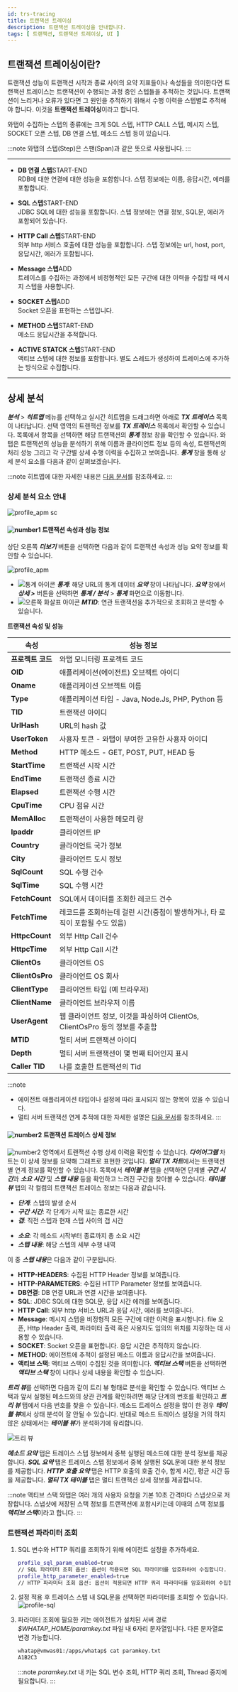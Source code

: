 ```yaml
---
id: trs-tracing
title: 트랜잭션 트레이싱
description: 트랜잭션 트레이싱을 안내합니다. 
tags: [ 트랜잭션, 트랜잭션 트레이싱, UI ]
---
```


## 트랜잭션 트레이싱이란? 

트랜잭션 성능이 트랜잭션 시작과 종료 사이의 요약 지표들이나 속성들을 의미한다면 트랜잭션 트레이스는 트랜잭션이 수행되는 과정 중인 스텝들을 추적하는 것입니다. 트랜잭션이 느리거나 오류가 있다면 그 원인을 추적하기 위해서 수행 이력을 스텝별로 추적해야 합니다. 이것을 **트랜잭션 트레이싱**이라고 합니다.

와탭이 수집하는 스텝의 종류에는 크게 SQL 스텝, HTTP CALL 스텝, 메시지 스텝, SOCKET 오픈 스텝, DB 연결 스텝, 메소드 스텝 등이 있습니다. 

:::note 
와탭의 스텝(Step)은 스팬(Span)과 같은 뜻으로 사용됩니다.
:::

---

* **DB 연결 스텝**<span class='type'>START-END</span><br/>
    RDB에 대한 연결에 대한 성능을 포함합니다. 스텝 정보에는 이름, 응답시간, 에러를 포함합니다.

* **SQL 스텝**<span class='type'>START-END</span><br/>
    JDBC SQL에 대한 성능을 포함합니다. 스텝 정보에는 연결 정보, SQL문, 에러가 포함되어 있습니다.

* **HTTP Call 스텝**<span class='type'>START-END</span><br/>
    외부 http 서비스 호출에 대한 성능을 포함합니다. 스텝 정보에는 url, host, port, 응답시간, 에러가 포함됩니다.

<!-- 문의 file 오픈 혹은 사용자도 임의의 위치를 지정하는 데 사용할 수 있습니다. 오픈 안 하는 것으로 -->
* **Message 스텝**<span class='type'>ADD</span><br/>
    트레이스를 수집하는 과정에서 비정형적인 모든 구간에 대한 이력을 수집할 때 메시지 스텝을 사용합니다.  

* **SOCKET 스텝**<span class='type'>ADD</span><br/>
    Socket 오픈을 표현하는 스텝입니다.

* **METHOD 스텝**<span class='type'>START-END</span><br/>
    메소드 응답시간을 추적합니다.

* **ACTIVE STATCK 스텝**<span class='type'>START-END</span><br/>
    액티브 스텝에 대한 정보를 포함합니다. 별도 스레드가 생성하여 트레이스에 추가하는 방식으로 수집합니다.

---

## 상세 분석

***분석*** > ***히트맵*** 메뉴를 선택하고 실시간 히트맵을 드래그하면 아래로 ***TX 트레이스*** 목록이 나타납니다. 선택 영역의 트랜잭션 정보를 ***TX 트레이스*** 목록에서 확인할 수 있습니다. 목록에서 항목을 선택하면 해당 트랜잭션의 ***통계*** 정보 창을 확인할 수 있습니다. 와탭은 트랜잭션의 성능을 분석하기 위해 이름과 클라이언트 정보 등의 속성, 트랜잭션의 처리 성능 그리고 각 구간별 상세 수행 이력을 수집하고 보여줍니다. ***통계*** 창을 통해 상세 분석 요소를 다음과 같이 살펴보겠습니다. 

:::note
히트맵에 대한 자세한 내용은 [다음 문서](trs-view#상세-분석)를 참조하세요. 
:::

### 상세 분석 요소 안내

![profile_apm sc](/img/tx-trace-static.png)
<!-- ![profile_apm](/img/trs-profile-detail-view-v2.png)
![profile_apm](/img/trs-hitmap-analysis.png) -->

#### ![number1](/img/number-01.png) 트랜잭션 속성과 성능 정보

상단 오른쪽 ***더보기*** 버튼을 선택하면 다음과 같이 트랜잭션 속성과 성능 요약 정보를 확인할 수 있습니다. 

![profile_apm](/img/tx-trace-dt.png)
<!-- ![profile_apm](/img/trs-hitmap-more-more.png)-->

* ![통계 아이콘](/img/ic-static.svg) ***통계***: 해당 URL의 통계 데이터 ***요약*** 창이 나타납니다. ***요약*** 창에서 ***상세 >*** 버튼을 선택하면 ***통계 / 분석*** > ***통계*** 화면으로 이동합니다. 
* ![오른쪽 화살표 아이콘](/img/ic-arrow-right.svg) ***MTID***: 연관 트랜잭션을 추가적으로 조회하고 분석할 수 있습니다.

<!-- 예를 들어 ***에러 종류*** ***SLOW_TX*** ![통계 아이콘](/img/ic-static.svg) 통계 아이콘을 선택하면 ***에러 메세지***, ***에러 종류***, ***에러 단계*** 등을 확인할 수 있습니다.  -->
<!-- 이 중 상단에 위치한 트랜잭션 속성과 성능 정보에 대한 설명은 다음과 같습니다. -->
<!-- 이미지 최신화 진행 중 1109-->
<!-- ![profile_apm_trs](https://img.whatap.io/media/images/Screenshot_2020-12-15_W_JAVA_DEMO_5490_-_Application_Monitoring14.png)-->

**트랜잭션 속성 및 성능**
<!-- 표기 방식 고민 -->
|속성|성능 정보|
|----|----|
|**프로젝트 코드**|와탭 모니터링 프로젝트 코드|
|**OID**|애플리케이션(에이전트) 오브젝트 아이디|
|**Oname**|애플리케이션 오브젝트 이름|
|**Type**|애플리케이션 타입 - Java, Node.Js, PHP, Python 등|
|**TID**|트랜잭션 아이디|
|**UrlHash**|URL의 hash 값|
|**UserToken**|사용자 토큰 - 와탭이 부여한 고유한 사용자 아이디|
|**Method**|HTTP 메소드 - GET, POST, PUT, HEAD 등|
|**StartTime**|트랜잭션 시작 시간|
|**EndTime**|트랜잭션 종료 시간|
|**Elapsed**|트랜잭션 수행 시간|
|**CpuTime**|CPU 점유 시간|
|**MemAlloc**|트랜잭션이 사용한 메모리 량|
|**Ipaddr**|클라이언트 IP|
|**Country**|클라이언트 국가 정보|
|**City**|클라이언트 도시 정보|
|**SqlCount**|SQL 수행 건수|
|**SqlTime**|SQL 수행 시간|
|**FetchCount**|SQL에서 데이터를 조회한 레코드 건수|
|**FetchTime**|레코드를 조회하는데 걸린 시간(중첩이 발생하거나, 타 로직이 포함될 수도 있음)|
|**HttpcCount**|외부 Http Call 건수|
|**HttpcTime**|외부 Http Call 시간|
|**ClientOs**|클라이언트 OS|
|**ClientOsPro**|클라이언트 OS 회사|
|**ClientType**|클라이언트 타입 (예 브라우저)|
|**ClientName**|클라이언트 브라우저 이름|
|**UserAgent**|웹 클라이언트 정보, 이것을 파싱하여 ClientOs, ClientOsPro 등의 정보를 추출함|
|**MTID**|멀티 서버 트랜잭션 아이디|
|**Depth**|멀티 서버 트랜잭션이 몇 번째 티어인지 표시|
|**Caller TID**|나를 호출한 트랜잭션의 Tid|

:::note
* 에이전트 애플리케이션 타입이나 설정에 따라 표시되지 않는 항목이 있을 수 있습니다.
* 멀티 서버 트랜잭션 연계 추적에 대한 자세한 설명은 [다음 문서](trs-multi-trace)를 참조하세요.
:::

<!-- 연관 트랜잭션_멀티 서버 트랜잭션 연계 추적은 고급 기능 쳅터에서 별도 설명되어 있습니다. -->
<!-- ⓵ ⓶ #SQL 파라미터 조회 옵션-->
<!-- 
:::note
1. ***Show Stats***를 선택하면 해당 URL의 통계 데이터를 조회할 수 있습니다
1. ***MTID***를 선택하면 연관 트랜잭션을 추가 조회 분석할 수 있습니다. 
1. 에이전트 애플리케이션 타입이나 설정에 따라 표시되지 않는 항목이 있을 수 있습니다. 각 에이전트 설명서 안내를 참고 바랍니다.
:::
-->

#### ![number2](/img/number-02.png) 트랜잭션 트레이스 상세 정보

![number2](/img/number-02.png) 영역에서 트랜잭션 수행 상세 이력을 확인할 수 있습니다. ***다이어그램*** 차트는 이 상세 정보를 요약해 그래프로 표현한 것입니다. ***멀티 TX 차트***에서는 트랜잭션 별 연계 정보를 확인할 수 있습니다. 목록에서 ***테이블 뷰*** 탭을 선택하면 단계별 ***구간 시간***과 ***소요 시간*** 및 ***스텝 내용*** 등을 확인하고 느려진 구간을 찾아볼 수 있습니다. ***테이블 뷰*** 탭의 각 컬럼의 트랜잭션 트레이스 정보는 다음과 같습니다.

<!-- 
***테이블 뷰*** 탭 오른쪽의 옵션 기능은 다음과 같습니다.

* ***트레이스 CSV***: ***트레이스 CSV*** 버튼을 선택하면 해당 트랜잭션 트레이스 상세 정보를 CSV 파일로 다운로드할 수 있습니다.
* ***SQL TXT***: 
* ***컬럼 선택***:
-->

<!--
***다이어그램***은 트랜잭션 수행 상세 이력입니다.
***다이어그램***은 트랜잭션 수행 상세 이력입니다. 수행 상세 이력을 보여주기 위한 ![number2](/img/number-02.png) 영역 각 컬럼의 **트랜잭션 트레이스 정보**는 다음과 같습니다.

**번호** 스텝의 발생 순서
* **누적 시간** 해당 스텝까지의 누적 수행 시간
* **스텝 시간** 해당 스텝에서의 응답시간
* **CPU Time** 해당 스텝까지 누적 CPU 사용 시간
* **메모리** 해당 스텝까지 누적 메모리 사용량
* **단계** 해당 스텝의 세부 수행 내역 

![number-s3](/img/number-03.png) 영역에서 액티브 스택을 확인할 수 있습니다.
-->

* ***단계***: 스텝의 발생 순서
* ***구간 시간***: 각 단계가 시작 또는 종료한 시간
* ***갭***: 직전 스텝과 현재 스텝 사이의 갭 시간
<!-- 앞서 실행한 메소드 사이의 간격 / 해당 스텝의 시작점부터 다음 스텝으로 넘어가는 과정까지 모든 대기 시간 -->
* ***소요***: 각 메소드 시작부터 종료까지 총 소요 시간
* ***스텝 내용***: 해당 스텝의 세부 수행 내역

이 중 ***스텝 내용***은 다음과 같이 구분됩니다.

* **HTTP-HEADERS**: 수집된 HTTP Header 정보를 보여줍니다.
* **HTTP-PARAMETERS**: 수집된 HTTP Parameter 정보를 보여줍니다.
* **DB연결**: DB 연결 URL과 연결 시간을 보여줍니다.
* **SQL**: JDBC SQL에 대한 SQL문, 응답 시간 에러를 보여줍니다.
* **HTTP Call**: 외부 http 서비스 URL과 응답 시간, 에러를 보여줍니다.
* **Message**: 메시지 스텝을 비정형적 모든 구간에 대한 이력을 표시합니다. file 오픈, Http Header 출력, 파라미터 출력 혹은 사용자도 임의의 위치를 지정하는 데 사용할 수 있습니다.
* **SOCKET**: Socket 오픈을 표현합니다. 응답 시간은 추적하지 않습니다.
* **METHOD**: 에이전트에 추적이 설정된 메소드 이름과 응답시간을 보여줍니다.
* **액티브 스택**: 액티브 스택이 수집된 것을 의미합니다. ***액티브 스택*** 버튼을 선택하면 ***액티브 스택*** 창이 나타나 상세 내용을 확인할 수 있습니다.

***트리 뷰***를 선택하면 다음과 같이 트리 뷰 형태로 분석을 확인할 수 있습니다. 액티브 스택과 앞서 실행된 메소드와의 상관 관계를 확인하려면 해당 단계의 번호를 확인하고 ***트리 뷰*** 탭에서 다음 번호를 찾을 수 있습니다. 메소드 트레이스 설정을 많이 한 경우 ***테이블 뷰***에서 상태 분석이 잘 안될 수 있습니다. 반대로 메소드 트레이스 설정을 거의 하지 않은 상태에서는 ***테이블 뷰***가 분석하기에 유리합니다. 

![트리 뷰](/img/tx-trace-tree.png)

***메소드 요약*** 탭은 트레이스 스텝 정보에서 중복 실행된 메소드에 대한 분석 정보를 제공합니다. ***SQL 요약*** 탭은 트레이스 스텝 정보에서 중복 실행된 SQL문에 대한 분석 정보를 제공합니다. ***HTTP 호출 요약*** 탭은 HTTP 호출의 호출 건수, 합계 시간, 평균 시간 등을 제공합니다. ***멀티 TX 테이블*** 탭은 멀티 트랜잭션 상세 정보를 제공합니다.

:::note 액티브 스택
와탭은 여러 개의 사용자 요청을 기본 10초 간격마다 스냅샷으로 저장합니다. 스냅샷에 저장된 스택 정보를 트랜잭션에 포함시키는데 이때의 스택 정보를 ***액티브 스택***이라고 합니다.
:::

<!-- 


해당 액티브 스택과 앞서 실행된 메소드와의 상관 관계를 확인하려면 해당 단계의 번호를 참조하세요. 이 번호를 트리 뷰 탭을 클릭한 다음 번호를 찾아 확인합니다. 트리 뷰 탭만으로는 메소드가 시작한 시간을 파악할 수 없기 때문에 테이블 뷰 탭을 통해서 구간 시간을 먼저 확인하세요.

![number3](/img/number-03.png) 트랜잭션 트레이스 상세 정보

트랜잭션 트레이스를 상세히 볼 수 있습니다. ![number-s3](/img/number-03.png) 영역의 ***테이블 뷰***를 선택하면 액티브 스택 스텝이 나타납니다. 또한 ***트리 뷰*** 버튼을 선택하면 다음과 같이 트리뷰 형태로 분석을 확인할 수 있습니다.

![트리 뷰](/img/tx-trace-tree.png)
![profile_tree](/img/trs-profile-detail-tree-view-v2.png)

메소드 트레이스 설정을 많이 한 경우 리스트 뷰에서 상태 분석이 잘 안될 수 있습니다. 반대로 메소드 트레이스 설정을 거의 하지 않은 상태에서는 리스트 뷰가 분석하기에 유리합니다. 

***메소드 분석***을 선택하면 트레이스 스텝 정보에서 중복 실행된 메소드에 대한 분석 정보를 제공합니다. ***SQL 분석***을 선택하면 트레이스 스텝 정보에서 중복 실행된 SQL문에 대한 분석 정보를 제공합니다.
-->


<!-- 메소드 트레이스 메소드 트레이스? -->
<!-- 3번 화면 안내 더 필요..예시 다운로드 컬럼 선택 등 -->

### 트랜잭션 파라미터 조회

1. SQL 변수와 HTTP 쿼리를 조회하기 위해 에이전트 설정을 추가하세요.

    ```bash title='whatap.conf' {1,3}
    profile_sql_param_enabled=true 
    // SQL 파라미터 조회 옵션: 옵션이 적용되면 SQL 파라미터를 암호화하여 수집합니다.
    profile_http_parameter_enabled=true 
    // HTTP 파라미터 조회 옵션: 옵션이 적용되면 HTTP 쿼리 파라미터를 암호화하여 수집합니다.
    ```

1. 설정 적용 후 트레이스 스텝 내 SQL문을 선택하면 파라미터를 조회할 수 있습니다.
    ![profile-sql](https://img.whatap.io/media/images/Screenshot_2020-12-15_W_JAVA_DEMO_5490_-_Application_Monitoring18.png)  

1. 파라미터 조회에 필요한 키는 에이전트가 설치된 서버 경로 *$WHATAP_HOME/paramkey.txt* 파일 내 6자리 문자열입니다. 다른 문자열로 변경 가능합니다.

    ```bash title='paramkey.txt'
    whatap@vmwas01:/apps/whatap$ cat paramkey.txt
    A1B2C3
    ```

    :::note
    *paramkey.txt* 내 키는 SQL 변수 조회, HTTP 쿼리 조회, Thread 중지에 필요합니다.
    :::

<!-- 확인 후 인클루드 파일로 교체-->